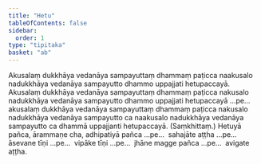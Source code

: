```yaml
---
title: "Hetu"
tableOfContents: false
sidebar:
  order: 1
type: "tipitaka"
basket: "ab"
---
```



<DynamicBreadcrumb />

<Division number="6">

<Paragraph number="16">
Akusalaṃ dukkhāya vedanāya sampayuttaṃ dhammaṃ paṭicca naakusalo nadukkhāya vedanāya sampayutto dhammo uppajjati hetupaccayā. Akusalaṃ dukkhāya vedanāya sampayuttaṃ dhammaṃ paṭicca nakusalo nadukkhāya vedanāya sampayutto dhammo uppajjati hetupaccayā …pe…  akusalaṃ dukkhāya vedanāya sampayuttaṃ dhammaṃ paṭicca nakusalo nadukkhāya vedanāya sampayutto ca naakusalo nadukkhāya vedanāya sampayutto ca dhammā uppajjanti hetupaccayā. (Saṃkhittaṃ.)
</Paragraph>

<Paragraph number="17">
Hetuyā pañca, ārammaṇe cha, adhipatiyā pañca …pe…  sahajāte aṭṭha …pe…  āsevane tīṇi …pe…  vipāke tīṇi …pe…  jhāne magge pañca …pe…  avigate aṭṭha.
</Paragraph>
</Division>